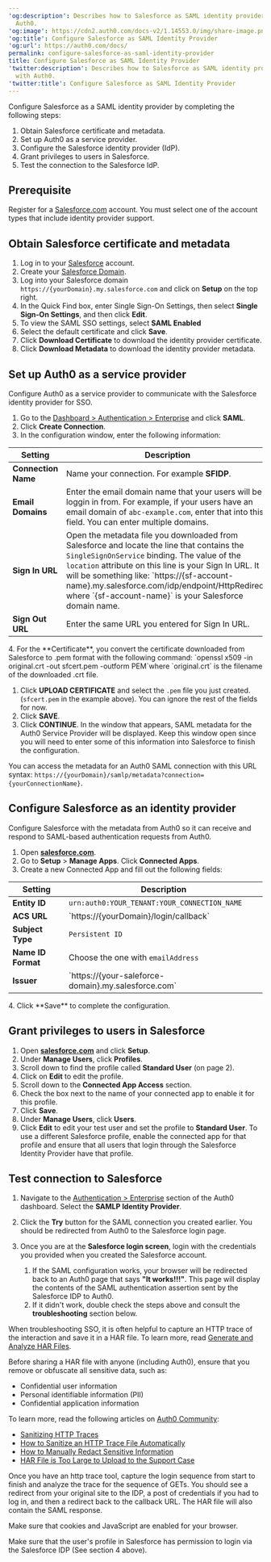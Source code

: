 ---
'og:description': Describes how to Salesforce as SAML identity provider for use with
  Auth0.
'og:image': https://cdn2.auth0.com/docs-v2/1.14553.0/img/share-image.png
'og:title': Configure Salesforce as SAML Identity Provider
'og:url': https://auth0.com/docs/
permalink: configure-salesforce-as-saml-identity-provider
title: Configure Salesforce as SAML Identity Provider
'twitter:description': Describes how to Salesforce as SAML identity provider for use
  with Auth0.
'twitter:title': Configure Salesforce as SAML Identity Provider
---
Configure Salesforce as a <Tooltip tip="Security Assertion Markup Language (SAML): Standardized protocol allowing two parties to exchange authentication information without a password." cta="View Glossary" href="/docs/glossary?term=SAML">SAML</Tooltip> <Tooltip tip="Security Assertion Markup Language (SAML): Standardized protocol allowing two parties to exchange authentication information without a password." cta="View Glossary" href="/docs/glossary?term=identity+provider">identity provider</Tooltip> by completing the following steps:

1. Obtain Salesforce certificate and metadata.
2. Set up Auth0 as a service provider.
3. Configure the Salesforce identity provider (IdP).
4. Grant privileges to users in Salesforce.
5. Test the connection to the Salesforce IdP.

## Prerequisite

Register for a [Salesforce.com](http://salesforce.com) account. You must select one of the account types that include identity provider support.

## Obtain Salesforce certificate and metadata

1. Log in to your [Salesforce](http://salesforce.com) account.
2. Create your [Salesforce Domain](https://help.salesforce.com/apex/HTViewHelpDoc?id=domain_name_setup.htm&language=en_US).
3. Log into your Salesforce domain `https://{yourDomain}.my.salesforce.com` and click on **Setup** on the top right.
4. In the Quick Find box, enter Single Sign-On Settings, then select **Single Sign-On Settings**, and then click **Edit**.
5. To view the SAML SSO settings, select **SAML Enabled**
6. Select the default certificate and click **Save**.
7. Click **Download Certificate** to download the identity provider certificate.
8. Click **Download Metadata** to download the identity provider metadata.

## Set up Auth0 as a service provider

Configure Auth0 as a service provider to communicate with the Salesforce identity provider for <Tooltip tip="Single Sign-On (SSO): Service that, after a user logs into one applicaton, automatically logs that user in to other applications." cta="View Glossary" href="/docs/glossary?term=SSO">SSO</Tooltip>.

1. Go to the [Dashboard > Authentication > Enterprise](https://manage.auth0.com/#/connections/enterprise) and click **SAML**.
2. Click **Create Connection**.
3. In the configuration window, enter the following information:

<table class="table"><thead>
<tr>
<th>Setting</th>
<th>Description</th>
</tr>
</thead>
<tbody>
<tr>
<td><strong>Connection Name</strong></td>
<td>Name your connection. For example <strong>SFIDP</strong>.</td>
</tr>
<tr>
<td><strong>Email Domains</strong></td>
<td>Enter the email domain name that your users will be loggin in from. For example, if your users have an email domain of <code>abc-example.com</code>, enter that into this field. You can enter multiple domains.</td>
</tr>
<tr>
<td><strong>Sign In URL</strong></td>
<td>Open the metadata file you downloaded from Salesforce and locate the line that contains the <code>SingleSignOnService</code> binding. The value of the <code>location</code> attribute on this line is your Sign In URL. It will be something like: `https://{sf-account-name}.my.salesforce.com/idp/endpoint/HttpRedirect` where `{sf-account-name}` is your Salesforce domain name.</td>
</tr>
<tr>
<td><strong>Sign Out URL</strong></td>
<td>Enter the same URL you entered for Sign In URL.</td>
</tr>
</tbody>
</table>
4. For the **Certificate**, you convert the certificate downloaded from Salesforce to .pem format with the following command:
   `openssl x509 -in original.crt -out sfcert.pem -outform PEM`where `original.crt` is the filename of the downloaded .crt file.

   1. Click **UPLOAD CERTIFICATE** and select the `.pem` file you just created. (`sfcert.pem` in the example above). You can ignore the rest of the fields for now.
   2. Click **SAVE**.
   3. Click **CONTINUE**. In the window that appears, SAML metadata for the Auth0 Service Provider will be displayed. Keep this window open since you will need to enter some of this information into Salesforce to finish the configuration.

You can access the metadata for an Auth0 SAML connection with this URL syntax: `https://{yourDomain}/samlp/metadata?connection={yourConnectionName}`.

## Configure Salesforce as an identity provider

Configure Salesforce with the metadata from Auth0 so it can receive and respond to SAML-based authentication requests from Auth0.

1. Open [**salesforce.com**](http://salesforce.com).
2. Go to **Setup** > **Manage Apps**. Click **Connected Apps**.
3. Create a new Connected App and fill out the following fields:

<table class="table"><thead>
<tr>
<th>Setting</th>
<th>Description</th>
</tr>
</thead>
<tbody>
<tr>
<td><strong>Entity ID</strong></td>
<td><code>urn:auth0:YOUR_TENANT:YOUR_CONNECTION_NAME</code></td>
</tr>
<tr>
<td><strong>ACS URL</strong></td>
<td>`https://{yourDomain}/login/callback`</td>
</tr>
<tr>
<td><strong>Subject Type</strong></td>
<td><code>Persistent ID</code></td>
</tr>
<tr>
<td><strong>Name ID Format</strong></td>
<td>Choose the one with <code>emailAddress</code></td>
</tr>
<tr>
<td><strong>Issuer</strong></td>
<td>`https://{your-saleforce-domain}.my.salesforce.com`</td>
</tr>
</tbody>
</table>
4. Click **Save** to complete the configuration.

## Grant privileges to users in Salesforce

1. Open [**salesforce.com**](http://salesforce.com) and click **Setup**.
2. Under **Manage Users**, click **Profiles**.
3. Scroll down to find the profile called **Standard User** (on page 2).
4. Click on **Edit** to edit the profile.
5. Scroll down to the **Connected App Access** section.
6. Check the box next to the name of your connected app to enable it for this profile.
7. Click **Save**.
8. Under **Manage Users**, click **Users**.
9. Click **Edit** to edit your test user and set the profile to **Standard User**.
   To use a different Salesforce profile, enable the connected app for that profile and ensure that all users that login through the Salesforce Identity Provider have that profile.

## Test connection to Salesforce

1. Navigate to the [Authentication > Enterprise](https://manage.auth0.com/#/connections/enterprise) section of the Auth0 dashboard. Select the **SAMLP Identity Provider**.
2. Click the **Try** button for the SAML connection you created earlier. You should be redirected from Auth0 to the Salesforce login page.
3. Once you are at the **Salesforce login screen**, login with the credentials you provided when you created the Salesforce account.

   1. If the SAML configuration works, your browser will be redirected back to an Auth0 page that says **"It works!!!"**. This page will display the contents of the SAML authentication assertion sent by the Salesforce IDP to Auth0.
   2. If it didn't work, double check the steps above and consult the **troubleshooting** section below.

When troubleshooting SSO, it is often helpful to capture an HTTP trace of the interaction and save it in a HAR file. To learn more, read [Generate and Analyze HAR Files](/docs/troubleshoot/troubleshooting-tools/generate-and-analyze-har-files).

<Warning>

Before sharing a HAR file with anyone (including Auth0), ensure that you remove or obfuscate all sensitive data, such as:

* Confidential user information
* Personal identifiable information (PII)
* Confidential application information

To learn more, read the following articles on [Auth0 Community](https://community.auth0.com):

* [Sanitizing HTTP Traces](https://community.auth0.com/t/sanitizing-http-traces/119488)
* [How to Sanitize an HTTP Trace File Automatically](https://community.auth0.com/t/how-to-sanitize-a-http-trace-file-automatically/120583)
* [How to Manually Redact Sensitive Information](https://community.auth0.com/t/how-to-manually-redact-sensitive-information/122554)
* [HAR File is Too Large to Upload to the Support Case](https://community.auth0.com/t/har-file-is-too-large-to-upload-to-the-support-case/122488)

</Warning>

Once you have an http trace tool, capture the login sequence from start to finish and analyze the trace for the sequence of GETs. You should see a redirect from your original site to the IDP, a post of credentials if you had to log in, and then a redirect back to the callback URL. The HAR file will also contain the SAML response.

Make sure that cookies and JavaScript are enabled for your browser.

Make sure that the user's profile in Salesforce has permission to login via the Salesforce IDP (See section 4 above).
